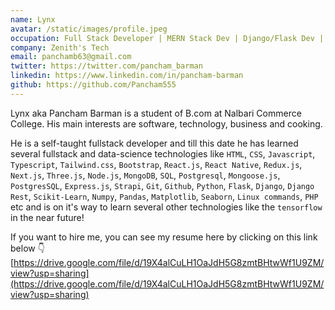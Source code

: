 ```yaml
---
name: Lynx
avatar: /static/images/profile.jpeg
occupation: Full Stack Developer | MERN Stack Dev | Django/Flask Dev | Data Science Enthusiast
company: Zenith's Tech
email: panchamb63@gmail.com
twitter: https://twitter.com/pancham_barman
linkedin: https://www.linkedin.com/in/pancham-barman
github: https://github.com/Pancham555
---
```


Lynx aka Pancham Barman is a student of B.com at Nalbari Commerce College. His main interests are software, technology, business and cooking.

He is a self-taught fullstack developer and till this date he has learned several fullstack and data-science technologies like `HTML`, `CSS`, `Javascript`, `Typescript`, `Tailwind.css`, `Bootstrap`, `React.js`, `React Native`,
`Redux.js`, `Next.js`, `Three.js`, `Node.js`, `MongoDB`, `SQL`, `Postgresql`, `Mongoose.js`, `PostgresSQL`, `Express.js`, `Strapi`, `Git`, `Github`, `Python`, `Flask`, `Django`,
`Django Rest`, `Scikit-Learn`, `Numpy`, `Pandas`, `Matplotlib`, `Seaborn`, `Linux commands`, `PHP` etc and is on it's way to learn several other technologies like the `tensorflow` in the near future!

If you want to hire me, you can see my resume here by clicking on this link below 👇 <br/> <span className="break-words">[https://drive.google.com/file/d/19X4alCuLH1OaJdH5G8zmtBHtwWf1U9ZM/view?usp=sharing](https://drive.google.com/file/d/19X4alCuLH1OaJdH5G8zmtBHtwWf1U9ZM/view?usp=sharing)</span>
